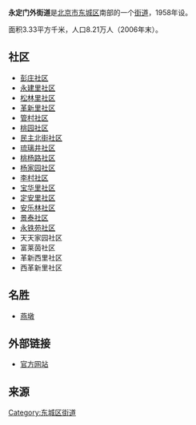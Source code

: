 {{Coord|39.8643|N|116.4020|E|scale:10000|display=title}}
{{中国乡级行政区
|景观照片文件名 = CR400AF-2032_at_Yongdingmen_(20180301160232).jpg
|景观照片描述 = [[复兴号电力动车组|复兴号电力动车组]]列车通过[[永定门|永定门]]附近
|汉语拼音 = 
|其他语言 = 
|其他语言名称 = 
|旧称 = 
|地名出处 = 
|位置图文件名 = 
|位置图描述 = 
|自定义图片= 
|建置时间 = 
|政府驻地 = 
|毗邻 = 
|总面积 = 
|总人口 = 
|总人口年份 = 
|户籍人口 = 
|户籍人口年份 = 
|常住人口 = 
|常住人口年份 = 
|人口密度 = 
|GDP = 
|GDP年份 = 
|邮政编码 = 
|电话区号 = 10
|官方网站 = 
|网站名称 = 
|11/01/01/017/000}}
'''永定门外街道'''是[[北京市|北京市]][[东城区_(北京市)|东城区]]南部的一个[[街道_(行政区划)|街道]]，1958年设。

面积3.33平方千米，人口8.21万人（2006年末）。

==社区==
*[[彭庄社区|彭庄社区]]
*[[永建里社区|永建里社区]]
*[[松林里社区|松林里社区]]
*[[革新里社区|革新里社区]]
*[[管村社区|管村社区]]
*[[桃园社区|桃园社区]]
*[[民主北街社区|民主北街社区]]
*[[琉璃井社区|琉璃井社区]]
*[[桃杨路社区|桃杨路社区]]
*[[杨家园社区|杨家园社区]]
*[[李村社区|李村社区]]
*[[宝华里社区|宝华里社区]]
*[[定安里社区|定安里社区]]
*[[安乐林社区|安乐林社区]]
*[[景泰社区|景泰社区]]
*[[永铁苑社区|永铁苑社区]]
*天天家园社区
*富莱茵社区
*革新西里社区
*西革新里社区

==名胜==
*[[燕墩|燕墩]]

==外部链接==
*[http://ydmw.bjcs.gov.cn/web7/index.jsp 官方网站] {{Wayback|url=http://ydmw.bjcs.gov.cn/web7/index.jsp |date=20081201162452 }}

==来源==
{{Reflist|2}}

{{北京市东城区行政区划}}
{{北京行政区划小作品}}

[[Category:东城区街道|Category:东城区街道]]
